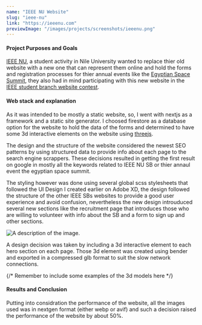 ```yaml
---
name: "IEEE NU Website"
slug: "ieee-nu"
link: "https://ieeenu.com"
previewImage: "/images/projects/screenshots/ieeenu.png"
---
```


#### Project Purposes and Goals

[IEEE NU](https://ieeenu.com), a student activity in Nile University wanted to replace thier old website with a new one that can represent them online and hold the forms and registration processes for thier annual events like the [Egyptian Space Summit](https://ieenu.com/spacesummit), they also had in mind participating with this new website in the [IEEE student branch website contest](https://students.ieee.org/student-opportunities/sac-awards-programs/ieee-student-branch-website-contest/).

<VideoPlayer loop autoPlay="autoplay" muted caption="IEEE NU's previous website" playsInline>
  <source src="/videos/projects/legacy-ieeenu.webm" type="video/webm" />
  <source src="/videos/projects/legacy-ieeenu.mp4" type="video/mp4" />
</VideoPlayer>

#### Web stack and explanation

As it was intended to be mostly a static website, so, I went with nextjs as a framework and a static site generator. I choosed firestore as a database option for the website to hold the data of the forms and determined to have some 3d interactive elements on the website using [threejs](https://threejs.org). 

The design and the structure of the website considered the newest SEO patterns by using structured data to provide info about each page to the search engine scrappers. These decisions resulted in getting the first result on google in mostly all the keywords related to IEEE NU SB or thier annaul event the egyptian space summit.

The styling however was done using several global scss stylesheets that followed the UI Design I created earlier on Adobe XD, the design followed the structure of the other IEEE SBs websites to provide a good user experience and avoid confusion, nevertheless the new design introuduced several new sections like the recruitment page that introduces those who are willing to volunteer with info about the SB and a form to sign up and other sections.

<picture>
  <source srcset="/images/projects/ui_designs.webp" type="image/webp" />
  <img src="/images/projects/ui_designs.png" alt="A description of the image." loading="lazy" decoding="async" />
</picture>

A design decision was taken by including a 3d interactive element to each hero section on each page. Those 3d element was created using bender and exported in a compressed glb format to suit the slow network connections.

{/*  Remember to include some examples of the 3d models here */}

#### Results and Conclusion

<picture>
  <source srcset="/images/projects/snapshots/ieee-snapshot.avif" type="image/avif" />
  <ImageFrame src="/images/projects/snapshots/ieee-snapshot.png" alt="A description of the image." loading="lazy" decoding="async" caption="Lighthouse's analysis of the website" />
</picture>

Putting into considration the performance of the website, all the images used was in nextgen format (either webp or avif) and such a decision raised the performance of the website by about 50%.